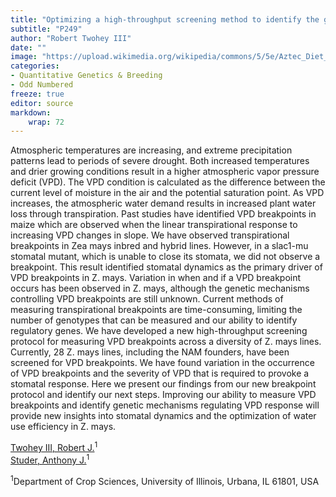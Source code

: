 ```yaml
---
title: "Optimizing a high-throughput screening method to identify the genetic regulators of VPD transpirational breakpoints in Zea mays"
subtitle: "P249"
author: "Robert Twohey III"
date: ""
image: "https://upload.wikimedia.org/wikipedia/commons/5/5e/Aztec_Diet_Basket_of_Corn_%289755332575%29.jpg"
categories: 
- Quantitative Genetics & Breeding
- Odd Numbered
freeze: true
editor: source
markdown: 
    wrap: 72
---
```


Atmospheric temperatures are increasing, and extreme precipitation patterns lead to periods of severe drought. Both increased temperatures and drier growing conditions result in a higher atmospheric vapor pressure deficit (VPD). The VPD condition is calculated as the difference between the current level of moisture in the air and the potential saturation point. As VPD increases, the atmospheric water demand results in increased plant water loss through transpiration. Past studies have identified VPD breakpoints in maize which are observed when the linear transpirational response to increasing VPD changes in slope. We have observed transpirational breakpoints in Zea mays inbred and hybrid lines. However, in a slac1-mu stomatal mutant, which is unable to close its stomata, we did not observe a breakpoint. This result identified stomatal dynamics as the primary driver of VPD breakpoints in Z. mays. Variation in when and if a VPD breakpoint occurs has been observed in Z. mays, although the genetic mechanisms controlling VPD breakpoints are still unknown. Current methods of measuring transpirational breakpoints are time-consuming, limiting the number of genotypes that can be measured and our ability to identify regulatory genes. We have developed a new high-throughput screening protocol for measuring VPD breakpoints across a diversity of Z. mays lines. Currently, 28 Z. mays lines, including the NAM founders, have been screened for VPD breakpoints. We have found variation in the occurrence of VPD breakpoints and the severity of VPD that is required to provoke a stomatal response. Here we present our findings from our new breakpoint protocol and identify our next steps. Improving our ability to measure VPD breakpoints and identify genetic mechanisms regulating VPD response will provide new insights into stomatal dynamics and the optimization of water use efficiency in Z. mays.

<a href='mailto:twohey2@illinois.edu'>Twohey III, Robert J.</a><sup>1</sup><br><a href='mailto:astuder@illinois.edu'>Studer, Anthony J.</a><sup>1</sup><br>

<sup>1</sup>Department of Crop Sciences, University of Illinois, Urbana, IL 61801, USA<br>